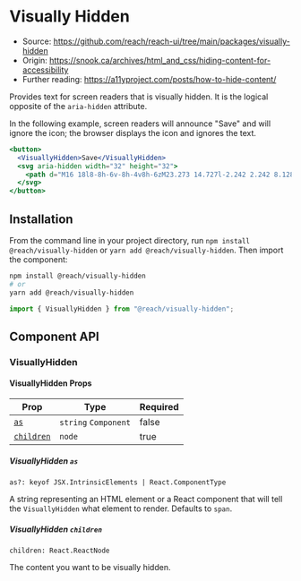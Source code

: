
<SEO
  title="Visually Hidden"
  description="React component to provide visually hidden text for screen readers"
/>

# Visually Hidden

- Source: https://github.com/reach/reach-ui/tree/main/packages/visually-hidden
- Origin: https://snook.ca/archives/html_and_css/hiding-content-for-accessibility
- Further reading: https://a11yproject.com/posts/how-to-hide-content/

Provides text for screen readers that is visually hidden. It is the logical opposite of the `aria-hidden` attribute.

In the following example, screen readers will announce "Save" and will ignore the icon; the browser displays the icon and ignores the text.

```jsx
<button>
  <VisuallyHidden>Save</VisuallyHidden>
  <svg aria-hidden width="32" height="32">
    <path d="M16 18l8-8h-6v-8h-4v8h-6zM23.273 14.727l-2.242 2.242 8.128 3.031-13.158 4.907-13.158-4.907 8.127-3.031-2.242-2.242-8.727 3.273v8l16 6 16-6v-8z"></path>
  </svg>
</button>
```

## Installation

From the command line in your project directory, run `npm install @reach/visually-hidden` or `yarn add @reach/visually-hidden`. Then import the component:

```bash
npm install @reach/visually-hidden
# or
yarn add @reach/visually-hidden
```

```js
import { VisuallyHidden } from "@reach/visually-hidden";
```

## Component API

### VisuallyHidden

#### VisuallyHidden Props

| Prop                                   | Type                          | Required |
| -------------------------------------- | ----------------------------- | -------- |
| [`as`](#visuallyhidden-as)             | `string` <Pipe /> `Component` | false    |
| [`children`](#visuallyhidden-children) | `node`                        | true     |

##### VisuallyHidden `as`

`as?: keyof JSX.IntrinsicElements | React.ComponentType`

A string representing an HTML element or a React component that will tell the `VisuallyHidden` what element to render. Defaults to `span`.

<AsPropWarning />

##### VisuallyHidden `children`

`children: React.ReactNode`

The content you want to be visually hidden.
